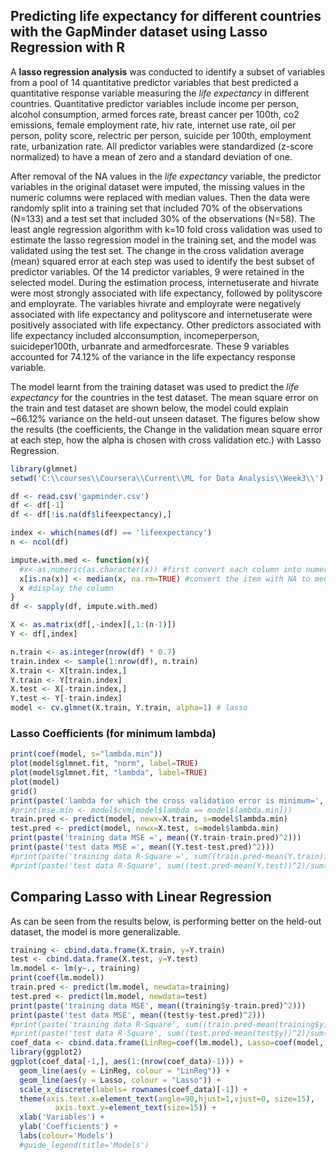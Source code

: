 Predicting life expectancy for different countries with the GapMinder dataset using Lasso Regression with R
-----------------------------------------------------------------------------------------------------------------------

A **lasso regression analysis** was conducted to identify a subset of variables from a pool of 14 quantitative predictor variables that best predicted a quantitative response variable measuring the *life expectancy* in different countries. Quantitative predictor variables include income per person, alcohol consumption, armed forces rate, breast cancer per 100th, co2 emissions, female employment rate, hiv rate, internet use rate, oil per person, polity score, relectric per person, suicide per 100th, 
employment rate, urbanization rate. All predictor variables were standardized (z-score normalized) to have a mean of zero and a standard deviation of one.

After removal of the NA values in the *life expectancy* variable, the predictor variables in the original dataset were imputed, the missing values in the numeric columns were replaced with median values. Then the data were randomly split into a training set that included 70% of the observations (N=133) and a test set that included 30% of the observations (N=58). The least angle regression algorithm with k=10 fold cross validation was used to estimate the lasso regression model in the training set, and the model was validated using the test set. The change in the cross validation average (mean) squared error at each step was used to identify the best subset of predictor variables.
Of the 14 predictor variables, 9 were retained in the selected model. During the estimation process, internetuserate and hivrate were most strongly associated with life expectancy, followed by polityscore and employrate. The variables hivrate and employrate were negatively associated with life expectancy and polityscore and internetuserate were positively associated with life expectancy. Other predictors associated with life expectancy included alcconsumption, incomeperperson, suicideper100th, urbanrate and armedforcesrate. These 9 variables accounted for 74.12% of the variance in the life expectancy response variable.

The model learnt from the training dataset was used to predict the *life expectancy* for the countries in the test dataset. The mean square error on the train and test dataset are shown below, the model could explain ~66.12% variance on the held-out unseen dataset. The figures below show the results (the coefficients, the Change in the validation mean square error at each step, how the alpha is chosen with cross validation etc.) with Lasso Regression.

```r
library(glmnet)
setwd('C:\\courses\\Coursera\\Current\\ML for Data Analysis\\Week3\\')

df <- read.csv('gapminder.csv')
df <- df[-1]
df <- df[!is.na(df$lifeexpectancy),]

index <- which(names(df) == 'lifeexpectancy')
n <- ncol(df)

impute.with.med <- function(x){
  #x<-as.numeric(as.character(x)) #first convert each column into numeric if it is from factor
  x[is.na(x)] <- median(x, na.rm=TRUE) #convert the item with NA to median value from the column
  x #display the column
}
df <- sapply(df, impute.with.med)

X <- as.matrix(df[,-index][,1:(n-1)])
Y <- df[,index]

n.train <- as.integer(nrow(df) * 0.7)
train.index <- sample(1:nrow(df), n.train)
X.train <- X[train.index,]
Y.train <- Y[train.index]
X.test <- X[-train.index,]
Y.test <- Y[-train.index]
model <- cv.glmnet(X.train, Y.train, alpha=1) # lasso
```

### Lasso Coefficients (for minimum lambda)
```r
print(coef(model, s="lambda.min"))
plot(model$glmnet.fit, "norm", label=TRUE)
plot(model$glmnet.fit, "lambda", label=TRUE)
plot(model)
grid()
print(paste('lambda for which the cross validation error is minimum=', model$lambda.min))
#print(mse.min <- model$cvm[model$lambda == model$lambda.min]))
train.pred <- predict(model, newx=X.train, s=model$lambda.min)
test.pred <- predict(model, newx=X.test, s=model$lambda.min)
print(paste('training data MSE =', mean((Y.train-train.pred)^2)))
print(paste('test data MSE =', mean((Y.test-test.pred)^2)))
#print(paste('training data R-Square =', sum((train.pred-mean(Y.train))^2)/sum((Y.train-mean(Y.train))^2)))
#print(paste('test data R-Square', sum((test.pred-mean(Y.test))^2)/sum((Y.test-mean(Y.test))^2)))
```

## Comparing Lasso with Linear Regression

As can be seen from the results below, is performing better on the held-out dataset, the model is more generalizable.

```r
training <- cbind.data.frame(X.train, y=Y.train)
test <- cbind.data.frame(X.test, y=Y.test)
lm.model <- lm(y~., training)
print(coef(lm.model))
train.pred <- predict(lm.model, newdata=training)
test.pred <- predict(lm.model, newdata=test)
print(paste('training data MSE', mean((training$y-train.pred)^2)))
print(paste('test data MSE', mean((test$y-test.pred)^2)))
#print(paste('training data R-Square', sum((train.pred-mean(training$y))^2)/sum((training$y-mean(training$y))^2)))
#print(paste('test data R-Square', sum((test.pred-mean(test$y))^2)/sum((test$y-mean(test$y))^2)))
coef_data <- cbind.data.frame(LinReg=coef(lm.model), Lasso=coef(model, s="lambda.min")[,1])
library(ggplot2)
ggplot(coef_data[-1,], aes(1:(nrow(coef_data)-1))) + 
  geom_line(aes(y = LinReg, colour = "LinReg")) + 
  geom_line(aes(y = Lasso, colour = "Lasso")) +
  scale_x_discrete(labels= rownames(coef_data)[-1]) +
  theme(axis.text.x=element_text(angle=90,hjust=1,vjust=0, size=15),
          axis.text.y=element_text(size=15)) +
  xlab('Variables') +
  ylab('Coefficients') +
  labs(colour='Models')
  #guide_legend(title='Models')
```


